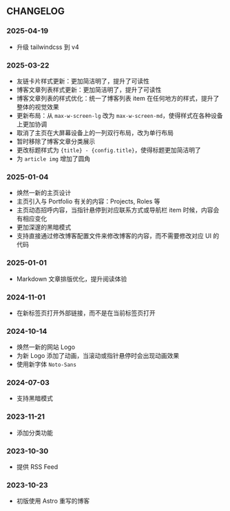 ## CHANGELOG

### 2025-04-19

- 升级 tailwindcss 到 v4

### 2025-03-22

- 友链卡片样式更新：更加简洁明了，提升了可读性
- 博客文章列表样式更新：更加简洁明了，提升了可读性
- 博客文章列表的样式优化：统一了博客列表 item 在任何地方的样式，提升了整体的视觉效果
- 更新布局：从 `max-w-screen-lg` 改为 `max-w-screen-md`，使得样式在各种设备上更加协调
- 取消了主页在大屏幕设备上的一列双行布局，改为单行布局
- 暂时移除了博客文章分类展示
- 更改标题样式为 `{title} - {config.title}`，使得标题更加简洁明了
- 为 `article img` 增加了圆角

### 2025-01-04

- 焕然一新的主页设计
- 主页引入与 Portfolio 有关的内容：Projects, Roles 等
- 主页动态招呼内容，当指针悬停到对应联系方式或导航栏 item 时候，内容会有相应变化
- 更加深邃的黑暗模式
- 支持直接通过修改博客配置文件来修改博客的内容，而不需要修改对应 UI 的代码

### 2025-01-01

- Markdown 文章排版优化，提升阅读体验

### 2024-11-01

- 在新标签页打开外部链接，而不是在当前标签页打开

### 2024-10-14

- 焕然一新的网站 Logo
- 为新 Logo 添加了动画，当滚动或指针悬停时会出现动画效果
- 使用新字体 `Noto-Sans`

### 2024-07-03

- 支持黑暗模式

### 2023-11-21

- 添加分类功能

### 2023-10-30

- 提供 RSS Feed

### 2023-10-23

- 初版使用 Astro 重写的博客
